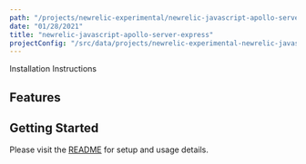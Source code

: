 ```yaml
---
path: "/projects/newrelic-experimental/newrelic-javascript-apollo-server-express"
date: "01/28/2021"
title: "newrelic-javascript-apollo-server-express"
projectConfig: "/src/data/projects/newrelic-experimental-newrelic-javascript-apollo-server-express.json"
---
```


<!-- Imports must occur at the top of the file -->



<Link to="https://github.com/newrelic-experimental/newrelic-javascript-apollo-server-express">Installation Instructions</Link>

## Features



## Getting Started

Please visit the [README](https://github.com/newrelic-experimental/newrelic-javascript-apollo-server-express#readme) for setup and usage details.
